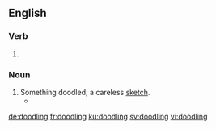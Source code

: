 ==English==

===Verb===
{{head|en|present participle}}

# {{present participle of|doodle|lang=en|nocat=1}}

===Noun===
{{en-noun}}

# Something doodled; a careless [[sketch]].
#* {{quote-journal|date=August 9, 2009|author=Michael Shae|title=Wilde’s Library|work=New York Times|url=http://www.nytimes.com/2009/08/09/books/review/Shae-t.html
|passage=So the persistent researcher may still track down at least a few of Wilde’s own annotations and '''doodlings''' and wine stains and broken spines, parsing them for whatever they may reveal.}}

[[de:doodling]]
[[fr:doodling]]
[[ku:doodling]]
[[sv:doodling]]
[[vi:doodling]]
